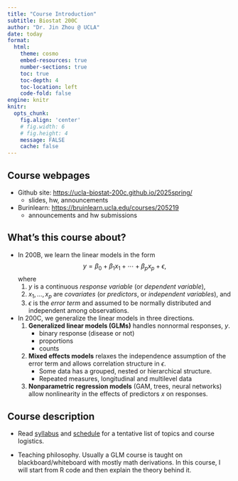 ```yaml
---
title: "Course Introduction"
subtitle: Biostat 200C
author: "Dr. Jin Zhou @ UCLA"
date: today
format:
  html:
    theme: cosmo
    embed-resources: true
    number-sections: true
    toc: true
    toc-depth: 4
    toc-location: left
    code-fold: false
engine: knitr
knitr:
  opts_chunk: 
    fig.align: 'center'
    # fig.width: 6
    # fig.height: 4
    message: FALSE
    cache: false
---
```


## Course webpages

- Github site: <https://ucla-biostat-200c.github.io/2025spring/>
  + slides, hw, announcements 

- Burinlearn: <https://bruinlearn.ucla.edu/courses/205219>
  + announcements and hw submissions





## What's this course about?

-   In 200B, we learn the linear models in the form $$
    y = \beta_0 + \beta_1 x_1 + \cdots + \beta_p x_p + \epsilon, 
    $$ where
    1.  $y$ is a continuous *response variable* (or *dependent variable*),\
    2.  $x_1, \ldots, x_p$ are *covariates* (or *predictors*, or *independent variables*), and\
    3.  $\epsilon$ is the *error term* and assumed to be normally distributed and independent among observations.
-   In 200C, we generalize the linear models in three directions.
    1.  **Generalized linear models (GLMs)** handles nonnormal responses, $y$. \
        * binary response (disease or not)
        * proportions
        * counts
    2.  **Mixed effects models** relaxes the independence assumption of the error term and allows correlation structure in $\epsilon$.\
        * Some data has a grouped, nested or hierarchical structure. 
        * Repeated measures, longitudinal and multilevel data 
    3.  **Nonparametric regression models** (GAM, trees, neural networks) allow nonlinearity in the effects of predictors $x$ on responses.

## Course description

-   Read [syllabus](https://ucla-biostat-200c.github.io/2024spring/syllabus/syllabus.html) and [schedule](https://ucla-biostat-200c.github.io/2024spring/schedule/schedule.html) for a tentative list of topics and course logistics.

-   Teaching philosophy. Usually a GLM course is taught on blackboard/whiteboard with mostly math derivations. In this course, I will start from R code and then explain the theory behind it.

